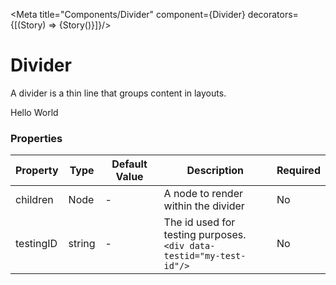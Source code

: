 
<Meta title="Components/Divider" component={Divider}  decorators={[(Story) => <LensProvider>{Story()}</LensProvider>]}/>



# Divider

A divider is a thin line that groups content in layouts.

<Canvas>
    <Divider type="solid" intent="primary">Hello World</Divider>
</Canvas>

### Properties

|Property|Type|Default Value|Description|Required|
|---|---|---|---|---|
|children|Node|-|A node to render within the divider|No|
|testingID| string | - | The id used for testing purposes.<br/>`<div data-testid="my-test-id"/>` |No|
